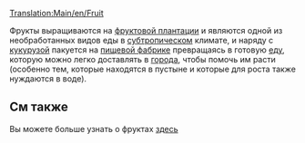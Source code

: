 [[Translation:Main/en/Fruit]]{{en/-}}
{{ru/Груз|название=Фрукты
|изображение=Fruit.png
|производит=[[Main/ru/Фруктовая плантация|Фруктовая плантация]]
|принимает=[[Main/ru/Пищевая фабрика|Пищевая фабрика]]
}}

Фрукты выращиваются на [[Main/ru/Фруктовая плантация|фруктовой плантации]] и являются одной из необработанных видов еды в [[Main/en/Климат/Ru#Субтропический|субтропическом]] климате, и наряду с [[Main/ru/Кукуруза|кукурузой]] пакуется на [[Main/ru/Пищевая фабрика|пищевой фабрике]]
превращаясь в готовую [[Main/ru/Еда|еду]], которую можно легко доставлять в [[Main/ru/Город|города]], чтобы помочь им расти (особенно тем, которые находятся в пустыне и которые для роста также нуждаются в воде).

==См также==

Вы можете больше узнать о фруктах [http://ru.wikipedia.org/wiki/%D0%A4%D1%80%D1%83%D0%BA%D1%82 здесь]